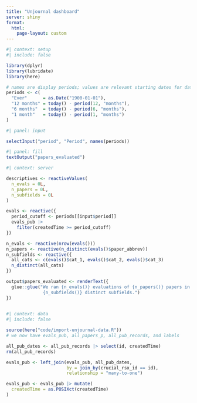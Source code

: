 ```yaml
---
title: "Unjournal dashboard"
server: shiny
format: 
  html:
    page-layout: custom
---
```


```r
#| context: setup
#| include: false

library(dplyr)
library(lubridate)
library(here)

# names are display periods; values are relevant starting dates for data
periods <- c(
  "Ever"      = as.Date("1900-01-01"),
  "12 months" = today() - period(12, "months"),
  "6 months"  = today() - period(6, "months"),
  "1 month"   = today() - period(1, "months")
)

```

```r
#| panel: input

selectInput("period", "Period", names(periods))
```


```r
#| panel: fill
textOutput("papers_evaluated")
```



```r
#| context: server

descriptives <- reactiveValues(
  n_evals = 0L,
  n_papers = 0L,
  n_subfields = 0L
)

evals <- reactive({
  period_cutoff <- periods[[input$period]]
  evals_pub |> 
    filter(createdTime >= period_cutoff) 
})

n_evals <- reactive(nrow(evals()))
n_papers <- reactive(n_distinct(evals()$paper_abbrev))
n_subfields <- reactive({
  all_cats <- c(evals()$cat_1, evals()$cat_2, evals()$cat_3)
  n_distinct(all_cats)
})

output$papers_evaluated <- renderText({
  glue::glue("We ran {n_evals()} evaluations of {n_papers()} papers in
              {n_subfields()} distinct subfields.")  
})
  
```

```r
#| context: data
#| include: false

source(here("code/import-unjournal-data.R"))
# we now have evals_pub, all_papers_p, all_pub_records, and labels 

all_pub_dates <- all_pub_records |> select(id, createdTime)
rm(all_pub_records)

evals_pub <- left_join(evals_pub, all_pub_dates, 
                       by = join_by(crucial_rsx_id == id),
                       relationship = "many-to-one")

evals_pub <- evals_pub |> mutate(
  createdTime = as.POSIXct(createdTime)
)
```